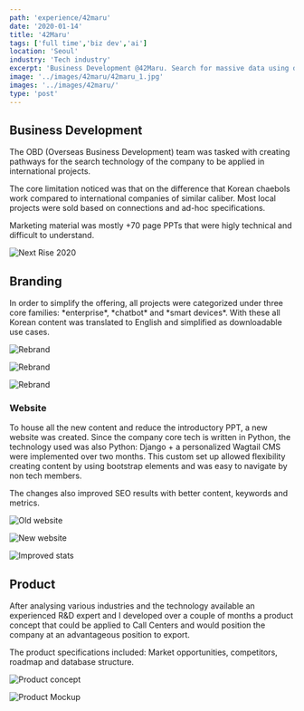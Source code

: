 ```yaml
---
path: 'experience/42maru'
date: '2020-01-14'
title: '42Maru'
tags: ['full time','biz dev','ai']
location: 'Seoul'
industry: 'Tech industry'
excerpt: 'Business Development @42Maru. Search for massive data using deep learning'
image: '../images/42maru/42maru_1.jpg'
images: '../images/42maru/'
type: 'post'
---
```


## Business Development

<div class="col-md-6">

The OBD (Overseas Business Development) team was tasked with creating pathways for the search technology of the company to be applied in international projects.

The core limitation noticed was that on the difference that Korean chaebols work compared to international companies of similar caliber. Most local projects were sold based on connections and ad-hoc specifications. 

Marketing material was mostly +70 page PPTs that were higly technical and difficult to understand. 

</div>

<div class="row my-5">
<div class="col-md-3 offset-md-8">

![Next Rise 2020](../images/42maru/42maru_2.jpg)

</div>
</div>


## Branding

<div class="col-md-6">
In order to simplify the offering, all projects were categorized under three core families: *enterprise*, *chatbot* and *smart devices*. With these all Korean content was translated to English and simplified as downloadable use cases. 
</div>

<div class="row my-5">
<div class="col-md-3 offset-md-2">

![Rebrand](../images/42maru/42Maru-02.jpg)

</div>


<div class="col-md-3">

![Rebrand](../images/42maru/42Maru-07.jpg)

</div>

<div class="col-md-3">

![Rebrand](../images/42maru/42Maru-08.jpg)

</div>
</div>


### Website

<div class="col-md-6">
To house all the new content and reduce the introductory PPT, a new website was created. Since the company core tech is written in Python, the technology used was also Python: Django + a personalized Wagtail CMS were implemented over two months. This custom set up allowed flexibility creating content by using bootstrap elements and was easy to navigate by non tech members.  
</div>

The changes also improved SEO results with better content, keywords and metrics. 

<div class="row my-5">
<div class="col-md-3 offset-md-2">

![Old website](../images/42maru/42Maru-05.jpg)

</div>

<div class="col-md-3">

![New website](../images/42maru/42Maru-06.jpg)

</div>


<div class="col-md-3">

![Improved stats](../images/42maru/42Maru-04.jpg)

</div>



</div>

## Product

<div class="col-md-6 mt-3">
 
<p>
After analysing various industries and the technology available an experienced R&D expert and I developed over a couple of months a product concept that could be applied to Call Centers and would position the company at an advantageous position to export.
</p>
<p>
The product specifications included: Market opportunities, competitors, roadmap and database structure.
</p>
</div>
<div class="row">
<div class="col-md-3 offset-md-5">

![Product concept](../images/42maru/42Maru-09.jpg)

</div>

<div class="col-md-3">

![Product Mockup](../images/42maru/42Maru-010.jpg)

</div>

</div>










